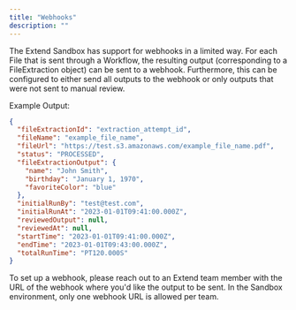 ```yaml
---
title: "Webhooks"
description: ""
---
```


The Extend Sandbox has support for webhooks in a limited way. For each File that is sent through a Workflow, the resulting output (corresponding to a FileExtraction object) can be sent to a webhook.
Furthermore, this can be configured to either send all outputs to the webhook or only outputs that were not sent to manual review.

Example Output:
```json Response
{
  "fileExtractionId": "extraction_attempt_id",
  "fileName": "example_file_name",
  "fileUrl": "https://test.s3.amazonaws.com/example_file_name.pdf",
  "status": "PROCESSED",
  "fileExtractionOutput": {
    "name": "John Smith",
    "birthday": "January 1, 1970",
    "favoriteColor": "blue"
  },
  "initialRunBy": "test@test.com",
  "initialRunAt": "2023-01-01T09:41:00.000Z",
  "reviewedOutput": null,
  "reviewedAt": null,
  "startTime": "2023-01-01T09:41:00.000Z",
  "endTime": "2023-01-01T09:43:00.000Z",
  "totalRunTime": "PT120.000S"
}
```

To set up a webhook, please reach out to an Extend team member with the URL of the webhook where you'd like the output to be sent. In the Sandbox environment, only one webhook URL is allowed per team.
